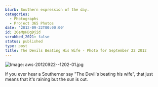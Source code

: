 ```yaml
---
blurb: Southern expression of the day.
categories:
  - Photographs
  - Project 365 Photos
date: '2012-09-22T00:00:00'
id: 20eMpHDgDjid
scrubbed_2021: false
status: published
type: post
title: The Devils Beating His Wife - Photo for September 22 2012
---
```


![Image: aws-20120922--1202-01.jpg](/aws-20120922--1202-01.jpg)

If you ever hear a Southerner say "The Devil's beating his wife", that just means that it's raining but the sun is out.
